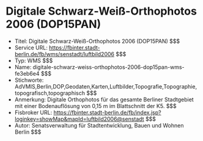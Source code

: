 # Digitale Schwarz-Weiß-Orthophotos 2006 (DOP15PAN)
- Titel: Digitale Schwarz-Weiß-Orthophotos 2006 (DOP15PAN) $$$
- Service URL: https://fbinter.stadt-berlin.de/fb/wms/senstadt/luftbild2006 $$$
- Typ: WMS $$$
- Name: digitale-schwarz-weiss-orthophotos-2006-dop15pan-wms-fe3eb6e4 $$$
- Stichworte: AdVMIS,Berlin,DOP,Geodaten,Karten,Luftbilder,Topografie,Topographie,topografisch,topographisch $$$
- Anmerkung: Digitale Orthophotos für das gesamte Berliner Stadtgebiet mit einer Bodenauflösung von 0,15 m im Blattschnitt der K5. $$$
- Fisbroker URL: https://fbinter.stadt-berlin.de/fb/index.jsp?loginkey=showMap&mapId=luftbild2006@senstadt $$$
- Autor: Senatsverwaltung für Stadtentwicklung, Bauen und Wohnen Berlin $$$
